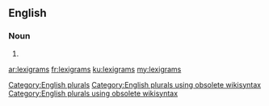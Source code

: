 ==English==

===Noun===
{{head|en}}

# {{plural of|lexigram}}

[[Category:English plurals]][[Category:English plurals using obsolete wikisyntax]][[Category:English plurals using obsolete wikisyntax]]

[[ar:lexigrams]]
[[fr:lexigrams]]
[[ku:lexigrams]]
[[my:lexigrams]]